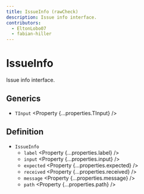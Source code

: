 ```yaml
---
title: IssueInfo (rawCheck)
description: Issue info interface.
contributors:
  - EltonLobo07
  - fabian-hiller
---
```



# IssueInfo

Issue info interface.

## Generics

- `TInput` <Property {...properties.TInput} />

## Definition

- `IssueInfo`
  - `label` <Property {...properties.label} />
  - `input` <Property {...properties.input} />
  - `expected` <Property {...properties.expected} />
  - `received` <Property {...properties.received} />
  - `message` <Property {...properties.message} />
  - `path` <Property {...properties.path} />
